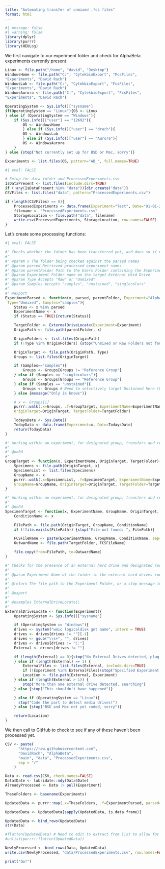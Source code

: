 ```yaml
---
title: "Automating transfer of unmixed .fcs files"
format: html
---
```


```r
#| message: false
#| warning: false
library(dplyr)
library(purrr)
library(HEULog)
```

We first navigate to our experiment folder and check for AlphaBeta experiments currently present

```r
Linux <- file.path("/home", "david", "Desktop")
WindowsHome <- file.path("C:", "CytekbioExport", "FcsFiles",
"Experiments", "David Rach")
WindowsLab <- file.path("C:", "CytekbioExport", "FcsFiles",
"Experiments", "David Rach")
WindowsAurora <- file.path("C:", "CytekbioExport", "FcsFiles",
"Experiments", "David Rach")

OperatingSystem <- Sys.info()["sysname"]
if(OperatingSystem == "Linux"){OS <- Linux
} else if (OperatingSystem == "Windows"){
    if (Sys.info()["user"] == "12692"){
        OS <- WindowsHome
        } else if (Sys.info()["user"] == "drach"){
        OS <- WindowsLab
        } else if (Sys.info()["user"] == "Aurora"){
        OS <- WindowsAurora
    }
} else {stop("Not currently set up for BSD or Mac, sorry")}

Experiments <- list.files(OS, pattern="AB_", full.names=TRUE)
```

```r
#| eval: FALSE

# Setup for data folder and ProcessedExperiments.csv
IsDataPresent <- list.files(include.dirs=TRUE)
if (!any(IsDataPresent %in% "data")){dir.create("data")}
CSVFiles <- list.files("data", pattern="ProcessedExperiments.csv")

if (length(CSVFiles) == 0){
    ProcessedExperiments <- data.frame(Experiment="Test", Date="01-01-2000")
    filename <- "ProcessedExperiments.csv"
    StorageLocation <- file.path("data", filename)
    write.csv(ProcessedExperiments, StorageLocation, row.names=FALSE)
}
```

Let's create some processing functions:


```r
#| eval: FALSE

#' Checks whether the folder has been transferred yet, and does so if not the case
#' 
#' @param x The folder being checked against the parsed names
#' @param parsed Retrieved processed experiment names
#' @param parentFolder Path to the Users Folder containing the Experiments
#' @param Experiment Folder name on the target External Hard Drive
#' @param Type Accepts "Raw" or "Unmixed"
#' @param Samples Accepts "samples", "unstained", "singlecolors"
#' 
#' @export
ExperimentParsed <- function(x, parsed, parentFolder, Experiment="AlphaBeta",
 Type="Unmixed", Samples="samples"){
    Status <- x %in% parsed
    ExperimentName <- x
    if (Status == TRUE){return(Status)}

    TargetFolder <- ExternalDriveLocate(Experiment=Experiment)
    OriginPath <- file.path(parentFolder, x)

    OriginFolders <- list.files(OriginPath)
    if (!Type %in% OriginFolders) {stop("Unmixed or Raw Folders not found in the origin folder")}

    OriginTarget <- file.path(OriginPath, Type)
    Groups <- list.files(OriginTarget)

    if (Samples=="samples"){
        Groups <- Groups[Groups != "Reference Group"]
    } else if (Samples == "singlecolors"){
        Groups <- Groups[Groups == "Reference Group"]
    } else if (Samples == "unstained"){
        Groups <- Groups # Need to selectively target Unstained here though
    } else {message("Only Ja knows")}

    # x <- Groups[1]
    purrr::walk(.x=Groups, .f=GroupTarget, ExperimentName=ExperimentName,
    OriginTarget=OriginTarget, TargetFolder=TargetFolder)

    TodaysDate <- Sys.Date()
    TodayData <- data.frame(Experiment=x, Date=TodaysDate)
    return(TodayData)
}

#' Working within an experiment, for designated group, transfers and renames individual specimens
#' 
#' @noRd
#' 
GroupTarget <- function(x, ExperimentName, OriginTarget, TargetFolder){
    Specimens <- file.path(OriginTarget, x)
    SpecimenList <- list.files(Specimens)
    GroupName <- x
    purrr::walk(.x=SpecimenList, .f=SpecimenTarget, ExperimentName=ExperimentName,
    GroupName=GroupName, OriginTarget=OriginTarget, TargetFolder=TargetFolder)
}

#' Working within an experiment, for designated group, transfers and renames individual specimens
#' 
#' @noRd
SpecimenTarget <- function(x, ExperimentName, GroupName, OriginTarget, TargetFolder){
    ConditionName <- x

    FilePath <- file.path(OriginTarget, GroupName, ConditionName)
    if (!file.exists(FilePath)) {stop("File not found: ", FilePath)}

    FCSFileName <- paste(ExperimentName, GroupName, ConditionName, sep="-")
    OutwardName <- file.path(TargetFolder, FCSFileName)

    file.copy(from=FilePath, to=OutwardName)
}

#' Checks for the presence of an external hard drive and designated root folder
#' 
#' @param Experiment Name of the folder in the external hard drives root
#' 
#' @return The file path to the Experiment Folder, or a stop message indicating couldn't locate the external drive
#' 
#' @export
#' 
#' @examples ExternalDriveLocate()
#'
ExternalDriveLocate <- function(Experiment){
    OperatingSystem <- Sys.info()["sysname"]

    if (OperatingSystem == "Windows"){
    drives <- system("wmic logicaldisk get name", intern = TRUE)
    drives <- drives[drives != ""][-1] 
    drives <- gsub("\\s+", "", drives)
    drives <- drives[drives != "C:"]
    External <- drives[drives != ""]

    if (length(External) == 0){stop("No External Drives detected, plug it in!")
    } else if (length(External) == 1) {
        ExternalFiles <- list.files(External, include.dirs=TRUE)
        if (!Experiment %in% ExternalFiles)(stop("Specified Experiment folder not present!"))
        Location <- file.path(External, Experiment)
    } else if (length(External > 1)) {
        stop("More than one external drive detected, searching")
    } else {stop("This shouldn't have happened")}

    } else if (OperatingSystem == "Linux"){
      stop("Code the part to detect media drives!")
    } else {stop("BSD and Mac not yet coded, sorry")}

    return(Location)
}
```


We then call to GitHub to check to see if any of these haven't been processed yet. 

```r
CSV <- paste(                                                
      "https://raw.githubusercontent.com",                  
      "DavidRach", "AlphaBeta",                   
      "main", "data", "ProcessedExperiments.csv",                              
      sep = "/"                                             
    ) 

Data <- read.csv(CSV, check.names=FALSE)
Data$Date <- lubridate::mdy(Data$Date)
AlreadyProcessed <- Data |> pull(Experiment)

TheseFolders <- basename(Experiments)

UpdatedData <- purrr::map(.x=TheseFolders, .f=ExperimentParsed, parsed=AlreadyProcessed, parentFolder=OS)

UpdatedData <- UpdatedData[sapply(UpdatedData, is.data.frame)]

UpdatedData <- bind_rows(UpdatedData)
str(Data)

#flatten(UpdatedData) # Need to edit to extract from list to allow for updating
#unlist(purrr::flatten(UpdatedData))

NewlyProcessed <- bind_rows(Data, UpdatedData)
write.csv(NewlyProcessed, "data/ProcessedExperiments.csv", row.names=FALSE)
```

```r
print("Go!")
```

